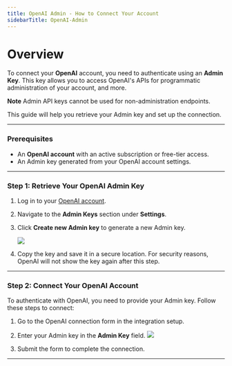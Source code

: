 ```yaml
---
title: OpenAI Admin - How to Connect Your Account
sidebarTitle: OpenAI-Admin
---
```


# Overview

To connect your **OpenAI** account, you need to authenticate using an **Admin Key**. 
This key allows you to access OpenAI's APIs for programmatic administration of your account, and more.

**Note**
Admin API keys cannot be used for non-administration endpoints. 

This guide will help you retrieve your Admin key and set up the connection.

---

### Prerequisites

- An **OpenAI account** with an active subscription or free-tier access.
- An Admin key generated from your OpenAI account settings.

---

### Step 1: Retrieve Your OpenAI Admin Key

1. Log in to your [OpenAI account](https://platform.openai.com/signup/).
2. Navigate to the **Admin Keys** section under **Settings**.
3. Click **Create new Admin key** to generate a new Admin key.

   <img src="/integrations/all/openai/openai_admin.png" />

4. Copy the key and save it in a secure location. For security reasons, OpenAI will not show the key again after this step.

---

### Step 2: Connect Your OpenAI Account

To authenticate with OpenAI, you need to provide your Admin key. Follow these steps to connect:

1. Go to the OpenAI connection form in the integration setup.
2. Enter your Admin key in the **Admin Key** field.
   <img src="/integrations/all/openai/openai_form.png" />

3. Submit the form to complete the connection.

---
